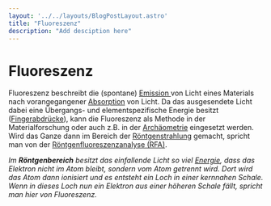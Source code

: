 ```yaml
---
layout: '../../layouts/BlogPostLayout.astro'
title: "Fluoreszenz"
description: "Add desciption here"
---
```


# Fluoreszenz

Fluoreszenz beschreibt die (spontane) <a href="/keywords/Absorption-emission">Emission </a> von Licht eines Materials nach vorangegangener <a href="/keywords/Absorption-emission">Absorption</a> von Licht. Da das ausgesendete Licht dabei eine Übergangs- und elementspezifische Energie besitzt (<a href="/keywords/Fingerprints/">Fingerabdrücke</a>), kann die Fluoreszenz als Methode in der Materialforschung oder auch z.B. in der <a href="/keywords/Archeometry/">Archäometrie</a> eingesetzt werden. Wird das Ganze dann im Bereich der <a href="/keywords/Xrays/">Röntgenstrahlung</a> gemacht, spricht man von der <a href="/posts/XRF/">Röntgenfluoreszenzanalyse (RFA)</a>.

*Im **Röntgenbereich** besitzt das einfallende Licht so viel <a href="/keywords/Wavelength-energy-frequency/">Energie</a>, dass das Elektron nicht im Atom bleibt, sondern vom Atom getrennt wird. Dort wird das Atom dann ionisiert und es entsteht ein Loch in einer kernnahen Schale. Wenn in dieses Loch nun ein Elektron aus einer höheren Schale fällt, spricht man hier von Fluoreszenz.*

<Figure url="/src/imgs/keywords/fluoreszenz.png" text='Abb. 1: Schematische Darstellung der Fluoreszenz im Nicht- Röntgenbereich. Ein Elektron (rot) wird durch Absorption von Licht (grüne Schlangenlinie) in ein höheres Niveau angehoben (grüner Pfeil). Von dort fällt es nach einer gewissen Zeit in eine andere Schale (oranger Pfeil) und schließlich unter aussenden von Licht (rote Schlangenlinie) in die Ursprüngliche Schale zurück (roter Pfeil). Im Röntgenbereich hat das einfallende Licht genug Energie um das Elektron zu entfernen. Dann können andere Elektronen in das so entstandene Loch fallen und dabei Licht aussenden.' />
&nbsp;